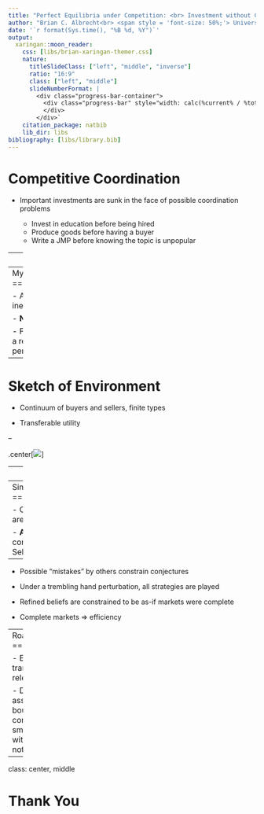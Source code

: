 ```yaml
---
title: "Perfect Equilibria under Competition: <br> Investment without Coordination Failures<br><br>"
author: "Brian C. Albrecht<br> <span style = 'font-size: 50%;'> University of Minnesota<br> Department of Economics</span><br><br>"
date: '`r format(Sys.time(), "%B %d, %Y")`'
output:
  xaringan::moon_reader:
    css: [libs/brian-xaringan-themer.css]
    nature:
      titleSlideClass: ["left", "middle", "inverse"]
      ratio: "16:9"
      class: ["left", "middle"]
      slideNumberFormat: |
        <div class="progress-bar-container">
          <div class="progress-bar" style="width: calc(%current% / %total% * 100%);">
          </div>
        </div>`
    citation_package: natbib
    lib_dir: libs
bibliography: [libs/library.bib]
---
```


Competitive Coordination
====================================

- Important investments are sunk in the face of possible coordination problems

  - Invest in education before being hired
  - Produce goods before having a buyer
  - Write a JMP before knowing the topic is unpopular
  
--
<br>

- When investments are sunk before entering a **competitive market**, coordination problems can still arise
  - Makowski & Ostroy (1995), Cole, Malaith, & Postlewaite (1999a, 1999b), Makowski (2004), N&ouml;ldeke & Samuelson (2014), Felli & Roberts (2016)

---
My JMP
====================================


- Are the sunk investments we see likely to be inefficient?

- **No**, if markets are competitive

- Formally, inefficient equilibria are not robust to a reasonable refinement: trembling hand perfection

---
Sketch of Environment
====================================

- Continuum of buyers and sellers, finite types

- Transferable utility

--

.center[![](https://briancalbrecht.github.io/docs/slides/images/jmp/tikz_B.png)]


---
Results so far
=====================

- **Theorem 1**: With a continuum of players, every perfect equilibria is efficient.

- **Theorem 2**: In the limit of any sequence of finite games, every perfect equilibria is efficient.

---
Simple General Mechanism
====================================

- Coordination problems arise because markets are incomplete

- <b>And</b> people must hold conflicting, pessimistic conjectures
  - Buyers think price will be high
  - Sellers think price will be low

--

- Possible "mistakes" by others constrain conjectures

- Under a trembling hand perturbation, all strategies are played

- Refined beliefs are constrained to be as-if markets were complete

- Complete markets $\Rightarrow$ efficiency


---
Road Forward
=======================

- Extend to imperfectly transferable utility case
  - More relevant for matching literature

- Drop price-taking assumption to study boundaries of perfect competition
  - Conjecture: With small trembles, an economy with inefficient investment is not approximately competitive


---
class: center, middle

# Thank You
